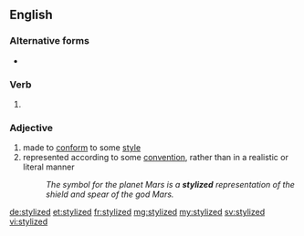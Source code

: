 ==English==

===Alternative forms===
* {{l|en|stylised}}

===Verb===
{{head|en|verb form}}

# {{en-past of|stylize}}

===Adjective===
{{en-adj}}
# made to [[conform]] to some [[style]]
# represented according to some [[convention]], rather than in a realistic or literal manner
#: ''The symbol for the planet Mars is a '''stylized''' representation of the shield and spear of the god Mars.''

[[de:stylized]]
[[et:stylized]]
[[fr:stylized]]
[[mg:stylized]]
[[my:stylized]]
[[sv:stylized]]
[[vi:stylized]]